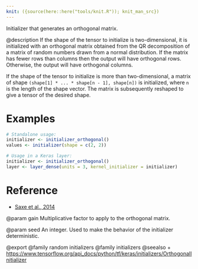 ```yaml
---
knit: ({source(here::here("tools/knit.R")); knit_man_src})
---
```

Initializer that generates an orthogonal matrix.

@description
If the shape of the tensor to initialize is two-dimensional, it is
initialized with an orthogonal matrix obtained from the QR decomposition of
a matrix of random numbers drawn from a normal distribution. If the matrix
has fewer rows than columns then the output will have orthogonal rows.
Otherwise, the output will have orthogonal columns.

If the shape of the tensor to initialize is more than two-dimensional,
a matrix of shape `(shape[1] * ... * shape[n - 1], shape[n])`
is initialized, where `n` is the length of the shape vector.
The matrix is subsequently reshaped to give a tensor of the desired shape.

# Examples
```r
# Standalone usage:
initializer <- initializer_orthogonal()
values <- initializer(shape = c(2, 2))
```

```r
# Usage in a Keras layer:
initializer <- initializer_orthogonal()
layer <- layer_dense(units = 3, kernel_initializer = initializer)
```

# Reference
- [Saxe et al., 2014](https://openreview.net/forum?id=_wzZwKpTDF_9C)

@param gain
Multiplicative factor to apply to the orthogonal matrix.

@param seed
An integer. Used to make the behavior of the initializer
deterministic.

@export
@family random initializers
@family initializers
@seealso
+ <https://www.tensorflow.org/api_docs/python/tf/keras/initializers/OrthogonalInitializer>
